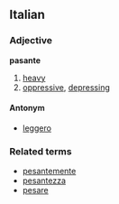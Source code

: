 ==Italian==
===Adjective===
'''pasante'''

# [[heavy]]
# [[oppressive]], [[depressing]]

====Antonym====
*[[leggero]]

===Related terms===
*[[pesantemente]]
*[[pesantezza]]
*[[pesare]]